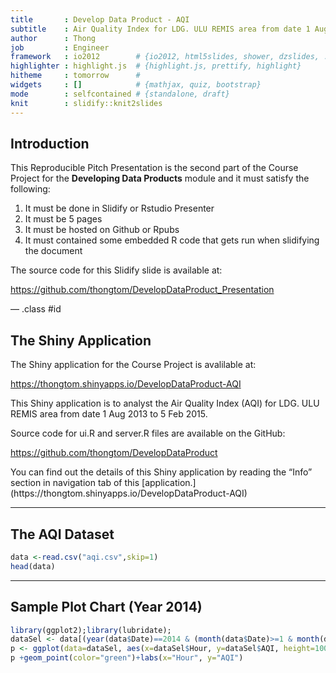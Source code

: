 ```yaml
---
title       : Develop Data Product - AQI
subtitle    : Air Quality Index for LDG. ULU REMIS area from date 1 Aug 2013 to 5 Feb 2015
author      : Thong
job         : Engineer
framework   : io2012        # {io2012, html5slides, shower, dzslides, ...}
highlighter : highlight.js  # {highlight.js, prettify, highlight}
hitheme     : tomorrow      # 
widgets     : []            # {mathjax, quiz, bootstrap}
mode        : selfcontained # {standalone, draft}
knit        : slidify::knit2slides
---
```


## Introduction

This Reproducible Pitch Presentation is the second part of the Course Project for the **Developing Data Products** module and it must satisfy the following:

1. It must be done in Slidify or Rstudio Presenter
2. It must be 5 pages
3. It must be hosted on Github or Rpubs
4. It must contained some embedded R code that gets run when slidifying the document

The source code for this Slidify slide is available at:

<https://github.com/thongtom/DevelopDataProduct_Presentation>

--- .class #id 

## The Shiny Application

The Shiny application for the Course Project is avalilable at:

<https://thongtom.shinyapps.io/DevelopDataProduct-AQI>


This Shiny application is to analyst the Air Quality Index (AQI) for LDG. ULU REMIS area from date 1 Aug 2013 to 5 Feb 2015.

Source code for ui.R and server.R files are available on the GitHub:

<https://github.com/thongtom/DevelopDataProduct>

You can find out the details of this Shiny application by reading the "Info" section in navigation tab of this [application.] (https://thongtom.shinyapps.io/DevelopDataProduct-AQI)

---

## The AQI Dataset

```r
data <-read.csv("aqi.csv",skip=1)
head(data)
```

---

## Sample Plot Chart (Year 2014)

```r
library(ggplot2);library(lubridate);
dataSel <- data[(year(data$Date)==2014 & (month(data$Date)>=1 & month(data$Date)<=12)), ]
p <- ggplot(data=dataSel, aes(x=dataSel$Hour, y=dataSel$AQI, height=100, width=100)) 
p +geom_point(color="green")+labs(x="Hour", y="AQI")
```

